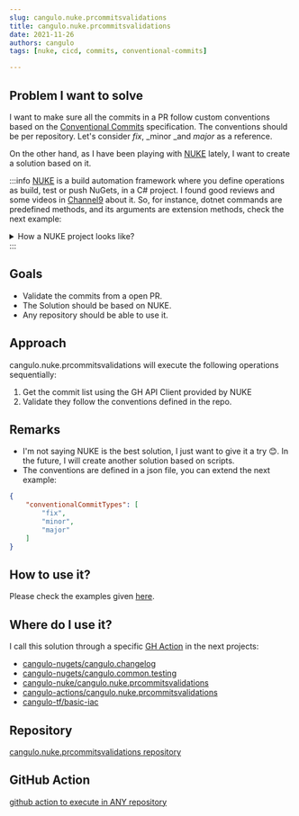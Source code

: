 ```yaml
---
slug: cangulo.nuke.prcommitsvalidations
title: cangulo.nuke.prcommitsvalidations
date: 2021-11-26
authors: cangulo
tags: [nuke, cicd, commits, conventional-commits]

---
```



## Problem I want to solve

I want to make sure all the commits in a PR follow custom conventions based on the [Conventional Commits](https://www.conventionalcommits.org/) specification. The conventions should be per repository. Let's consider _fix_, _minor _and _major_ as a reference.

On the other hand, as I have been playing with [NUKE](https://nuke.build/index.html) lately, I want to create a solution based on it.

<!--truncate-->

:::info
[NUKE](https://nuke.build/index.html) is a build automation framework where you define operations as build, test or push NuGets, in a C# project. I found good reviews and some videos in [Channel9](https://channel9.msdn.com/Shows/On-NET/Build-Automation-with-NUKE) about it. So, for instance, dotnet commands are predefined methods, and its arguments are extension methods, check the next example:


<details>
  <summary>How a NUKE project looks like?</summary>

```csharp
Target Pack => _ => _
    .DependsOn(Clean)
    .Executes(() => 
    {
      DotNetTasks
          .DotNetPack(s => s
              .SetProject(project.Path)
              .SetOutputDirectory(outputFolderAbsolutePath)
              .SetConfiguration(configuration)
              .SetVersionPrefix(currentPackageVersion)
              .SetVersionSuffix(versionSuffix)
              .EnableNoRestore());
    });
```

</details>
:::


## Goals

* Validate the commits from a open PR.
* The Solution should be based on NUKE.
* Any repository should be able to use it.

## Approach

cangulo.nuke.prcommitsvalidations will execute the following operations sequentially:

1. Get the commit list using the GH API Client provided by NUKE
2. Validate they follow the conventions defined in the repo.


## Remarks

* I'm not saying NUKE is the best solution, I just want to give it a try 😊. In the future, I will create another solution based on scripts.
* The conventions are defined in a json file, you can extend the next example:

```json
{
    "conventionalCommitTypes": [
        "fix",
        "minor",
        "major"
    ]
}
```
## How to use it?

Please check the examples given [here](https://github.com/cangulo-actions/cangulo.nuke.prcommitsvalidations#example).

## Where do I use it?

I call this solution through a specific [GH Action](https://github.com/cangulo-actions/cangulo.nuke.prcommitsvalidations) in the next projects:

* [cangulo-nugets/cangulo.changelog](https://github.com/cangulo-nugets/cangulo.changelog/blob/v0.0.8/.github/workflows/4-Release-New-Version.yml)
* [cangulo-nugets/cangulo.common.testing](https://github.com/cangulo-nugets/cangulo.common.testing/blob/v0.0.2/.github/workflows/4-Release-New-Version.yml)
* [cangulo-nuke/cangulo.nuke.prcommitsvalidations](https://github.com/cangulo-nuke/cangulo.nuke.prcommitsvalidations/blob/v0.0.1/.github/workflows/3-Release_New_Version.yml)
* [cangulo-actions/cangulo.nuke.prcommitsvalidations](https://github.com/cangulo-actions/cangulo.nuke.prcommitsvalidations/blob/v0.0.1/.github/workflows/2-release_new_version.yml)
* [cangulo-tf/basic-iac](https://github.com/cangulo-tf/basic-iac/blob/v0.0.2/.github/workflows/3-Release_New_Version.yml)


## Repository

[cangulo.nuke.prcommitsvalidations repository](https://github.com/cangulo-nuke/cangulo.nuke.prcommitsvalidations)

## GitHub Action

[github action to execute in ANY repository](https://github.com/cangulo-actions/cangulo.nuke.prcommitsvalidations)

<AboutMe/>

<ShareDocusaurus 
  preSlug="projects"
  slug={frontMatter.slug} 
  title={frontMatter.title}
  tags={frontMatter.tags} />
